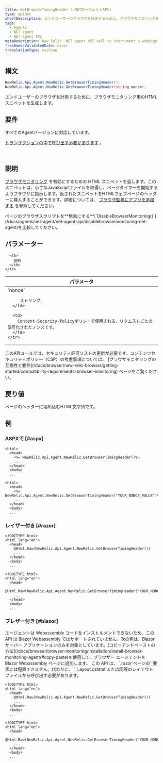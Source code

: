 ```yaml
---
title: GetBrowserTimingHeader (.NETエージェントAPI)
type: apiDoc
shortDescription: エンドユーザーのブラウザを計測するために、ブラウザモニタリング用のHTMLスニペットを生成します。
tags:
  - Agents
  - NET agent
  - NET agent API
metaDescription: New Relic .NET agent API call to instrument a webpage with browser.
freshnessValidatedDate: never
translationType: machine
---
```


## 構文

```cs
NewRelic.Api.Agent.NewRelic.GetBrowserTimingHeader();
NewRelic.Api.Agent.NewRelic.GetBrowserTimingHeader(string nonce);
```

エンドユーザーのブラウザを計測するために、ブラウザモニタリング用のHTMLスニペットを生成します。

## 要件

すべてのAgentバージョンに対応しています。

[トランザクションの中で呼び出す必要があります](/docs/accounts-partnerships/education/getting-started-new-relic/glossary#transaction) 。

 

## 説明

[ブラウザモニタリング](/docs/browser/new-relic-browser/getting-started/new-relic-browser) を有効にするための HTML スニペットを返します。このスニペットは、小さなJavaScriptファイルを取得し、ページタイマーを開始するようブラウザに指示します。返されたスニペットをHTMLウェブページのヘッダーに挿入することができます。詳細については、 [ブラウザ監視にアプリを追加する](/docs/browser/new-relic-browser/installation-configuration/adding-apps-new-relic-browser) を参照してください。

<Callout variant="tip">
  ページのブラウザスクリプトを**無効にする**[`DisableBrowserMonitoring()`](/docs/agents/net-agent/net-agent-api/disablebrowsermonitoring-net-agent)を比較してください。
</Callout>

## パラメーター

<table>
  <thead>
    <tr>
      <th width="25%">
        パラメータ
      </th>

      <th>
        説明
      </th>
    </tr>
  </thead>

  <tbody>
    <tr>
      <td>
        `nonce`

        _ストリング_
      </td>

      <td>
        Content-Security-Policyポリシーで使用される、リクエストごとの暗号化されたノンスです。
      </td>
    </tr>
  </tbody>
</table>

<Callout variant="tip">
  このAPIコールでは、セキュリティ許可リストの更新が必要です。コンテンツセキュリティポリシー（CSP）の考慮事項については、 [ブラウザモニタリングの互換性と要件](/docs/browser/new-relic-browser/getting-started/compatibility-requirements-browser-monitoring) ページをご覧ください。
</Callout>

## 戻り値

ページのヘッダーに埋め込むHTML文字列です。

## 例

### ASPXで [#aspx]

```aspnet
<html>
  <head>
    <%= NewRelic.Api.Agent.NewRelic.GetBrowserTimingHeader()%>
    ...
  </head>
  <body>
  ...
```

```aspnet
<html>
  <head>
    <%= NewRelic.Api.Agent.NewRelic.GetBrowserTimingHeader("YOUR_NONCE_VALUE")%>
    ...
  </head>
  <body>
  ...
```

### レイザー付き [#razor]

```cshtml
<!DOCTYPE html>
<html lang="en">
  <head>
    @Html.Raw(NewRelic.Api.Agent.NewRelic.GetBrowserTimingHeader())
    ...
  </head>
  <body>
  ...
```

```cshtml
<!DOCTYPE html>
<html lang="en">
  <head>
    @Html.Raw(NewRelic.Api.Agent.NewRelic.GetBrowserTimingHeader("YOUR_NONCE_VALUE"))
    ...
  </head>
  <body>
  ...
```

### ブレザー付き [#blazor]

<Callout variant="important">
  エージェントは Webassembly コードをインストルメントできないため、この API は Blazor Webassembly ではサポートされていません。次の例は、Blazor サーバー アプリケーションのみを対象としています。[コピーアンドペーストの方法](/docs/browser/browser-monitoring/installation/install-browser-monitoring-agent/#copy-paste)を使用して、ブラウザー エージェントを Blazor Webassembly ページに追加します。
</Callout>

<Callout variant="important">
  この API は、 `.razor`ページの`<HeadContent>`要素には配置できません。代わりに、 `_Layout.cshtml`または同等のレイアウト ファイルから呼び出す必要があります。
</Callout>

```cshtml
<!DOCTYPE html>
<html lang="en">
  <head>
    @Html.Raw(NewRelic.Api.Agent.NewRelic.GetBrowserTimingHeader())
    ...
  </head>
  <body>
  ...
```

```cshtml
<!DOCTYPE html>
<html lang="en">
  <head>
    @Html.Raw(NewRelic.Api.Agent.NewRelic.GetBrowserTimingHeader("YOUR_NONCE_VALUE"))
    ...
  </head>
  <body>
  ...
```